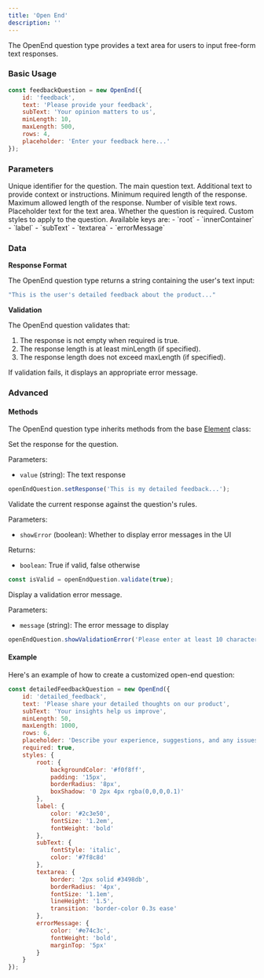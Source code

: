 ```yaml
---
title: 'Open End'
description: ''
---
```


The OpenEnd question type provides a text area for users to input free-form text responses.

### Basic Usage

```javascript
const feedbackQuestion = new OpenEnd({
    id: 'feedback',
    text: 'Please provide your feedback',
    subText: 'Your opinion matters to us',
    minLength: 10,
    maxLength: 500,
    rows: 4,
    placeholder: 'Enter your feedback here...'
});
```

### Parameters

<ParamField path="id" type="string" required>
  Unique identifier for the question.
</ParamField>

<ParamField path="text" type="string" required>
  The main question text.
</ParamField>

<ParamField path="subText" type="string" default="">
  Additional text to provide context or instructions.
</ParamField>

<ParamField path="minLength" type="integer" default="0">
  Minimum required length of the response.
</ParamField>

<ParamField path="maxLength" type="integer" default="1000">
  Maximum allowed length of the response.
</ParamField>

<ParamField path="rows" type="integer" default="2">
  Number of visible text rows.
</ParamField>

<ParamField path="placeholder" type="string" default="">
  Placeholder text for the text area.
</ParamField>

<ParamField path="required" type="boolean" default="true">
  Whether the question is required.
</ParamField>

<ParamField path="styles" type="object">
  Custom styles to apply to the question. Available keys are:
  - `root`
  - `innerContainer`
  - `label`
  - `subText`
  - `textarea`
  - `errorMessage`
</ParamField>

### Data

**Response Format**

The OpenEnd question type returns a string containing the user's text input:

```javascript
"This is the user's detailed feedback about the product..."
```

**Validation**

The OpenEnd question validates that:
1. The response is not empty when required is true.
2. The response length is at least minLength (if specified).
3. The response length does not exceed maxLength (if specified).

If validation fails, it displays an appropriate error message.

### Advanced

#### Methods

The OpenEnd question type inherits methods from the base [Element](custom) class:

<ParamField path="setResponse" type="function">
  Set the response for the question.

  Parameters:
  - `value` (string): The text response

  ```javascript
  openEndQuestion.setResponse('This is my detailed feedback...');
  ```
</ParamField>

<ParamField path="validate" type="function">
  Validate the current response against the question's rules.

  Parameters:
  - `showError` (boolean): Whether to display error messages in the UI

  Returns:
  - `boolean`: True if valid, false otherwise

  ```javascript
  const isValid = openEndQuestion.validate(true);
  ```
</ParamField>

<ParamField path="showValidationError" type="function">
  Display a validation error message.

  Parameters:
  - `message` (string): The error message to display

  ```javascript
  openEndQuestion.showValidationError('Please enter at least 10 characters.');
  ```
</ParamField>

#### Example

Here's an example of how to create a customized open-end question:

```javascript
const detailedFeedbackQuestion = new OpenEnd({
    id: 'detailed_feedback',
    text: 'Please share your detailed thoughts on our product',
    subText: 'Your insights help us improve',
    minLength: 50,
    maxLength: 1000,
    rows: 6,
    placeholder: 'Describe your experience, suggestions, and any issues...',
    required: true,
    styles: {
        root: {
            backgroundColor: '#f0f8ff',
            padding: '15px',
            borderRadius: '8px',
            boxShadow: '0 2px 4px rgba(0,0,0,0.1)'
        },
        label: {
            color: '#2c3e50',
            fontSize: '1.2em',
            fontWeight: 'bold'
        },
        subText: {
            fontStyle: 'italic',
            color: '#7f8c8d'
        },
        textarea: {
            border: '2px solid #3498db',
            borderRadius: '4px',
            fontSize: '1.1em',
            lineHeight: '1.5',
            transition: 'border-color 0.3s ease'
        },
        errorMessage: {
            color: '#e74c3c',
            fontWeight: 'bold',
            marginTop: '5px'
        }
    }
});
```